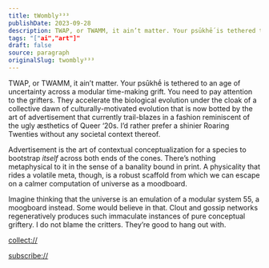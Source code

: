 ```yaml
---
title: tWombly³³³
publishDate: 2023-09-28
description: TWAP, or TWAMM, it ain’t matter. Your psūkhḗ is tethered to an age of uncertainty across a modular time-making grift. You need to pay attention to th......
tags: "["ai","art"]"
draft: false
source: paragraph
originalSlug: twombly³³³
---
```


TWAP, or TWAMM, it ain’t matter. Your psūkhḗ is tethered to an age of uncertainty across a modular time-making grift. You need to pay attention to the grifters. They accelerate the biological evolution under the cloak of a collective dawn of culturally-motivated evolution that is now botted by the art of advertisement that currently trail-blazes in a fashion reminiscent of the ugly æsthetics of Queer ‘20s. I’d rather prefer a shinier Roaring Twenties without any societal context thereof.

Advertisement is the art of contextual conceptualization for a species to bootstrap *itself* across both ends of the cones. There’s nothing metaphysical to it in the sense of a banality bound in print. A physicality that rides a volatile meta, though, is a robust scaffold from which we can escape on a calmer computation of universe as a moodboard.

Imagine thinking that the universe is an emulation of a modular system 55, a moogboard instead. Some would believe in that. Clout and gossip networks regeneratively produces such immaculate instances of pure conceptual griftery. I do not blame the critters. They’re good to hang out with.

[collect://](collect://)

[subscribe://](subscribe://)